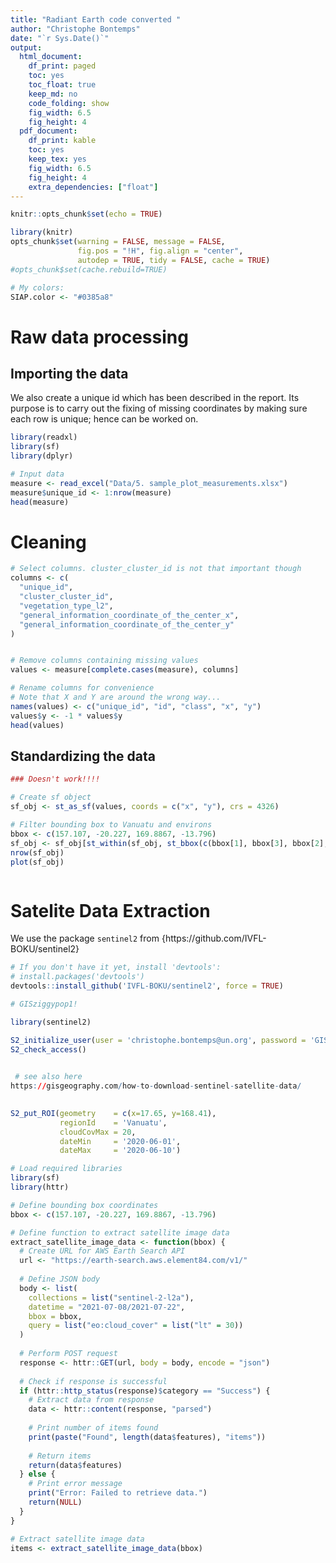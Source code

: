 ```yaml
---
title: "Radiant Earth code converted "
author: "Christophe Bontemps"
date: "`r Sys.Date()`"
output:
  html_document:
    df_print: paged
    toc: yes
    toc_float: true
    keep_md: no
    code_folding: show
    fig_width: 6.5
    fig_height: 4
  pdf_document:
    df_print: kable
    toc: yes
    keep_tex: yes
    fig_width: 6.5
    fig_height: 4
    extra_dependencies: ["float"]
---
```



```r
knitr::opts_chunk$set(echo = TRUE)
```


```r
library(knitr)
opts_chunk$set(warning = FALSE, message = FALSE, 
               fig.pos = "!H", fig.align = "center",
               autodep = TRUE, tidy = FALSE, cache = TRUE)
#opts_chunk$set(cache.rebuild=TRUE) 

# My colors:
SIAP.color <- "#0385a8"
```

# Raw data processing

## Importing the data
We also create a unique id which has been described in the report. Its purpose is to carry out the fixing of missing coordinates by making sure each row is unique; hence can be worked on.

```r
library(readxl)
library(sf)
library(dplyr)
```


```r
# Input data
measure <- read_excel("Data/5. sample_plot_measurements.xlsx")
measure$unique_id <- 1:nrow(measure)
head(measure)

```

# Cleaning 

```r
# Select columns. cluster_cluster_id is not that important though
columns <- c(
  "unique_id",
  "cluster_cluster_id",
  "vegetation_type_l2",
  "general_information_coordinate_of_the_center_x",
  "general_information_coordinate_of_the_center_y"
)


# Remove columns containing missing values
values <- measure[complete.cases(measure), columns]

# Rename columns for convenience
# Note that X and Y are around the wrong way...
names(values) <- c("unique_id", "id", "class", "x", "y")
values$y <- -1 * values$y
head(values)

```

## Standardizing the data 

```r

### Doesn't work!!!!

# Create sf object
sf_obj <- st_as_sf(values, coords = c("x", "y"), crs = 4326)

# Filter bounding box to Vanuatu and environs
bbox <- c(157.107, -20.227, 169.8867, -13.796)
sf_obj <- sf_obj[st_within(sf_obj, st_bbox(c(bbox[1], bbox[3], bbox[2], bbox[4]))), ]
nrow(sf_obj)
plot(sf_obj)

```


```r

```

# Satelite Data Extraction

We use the package `sentinel2` from {https://github.com/IVFL-BOKU/sentinel2}


```r
# If you don't have it yet, install 'devtools':
# install.packages('devtools')
devtools::install_github('IVFL-BOKU/sentinel2', force = TRUE)

```
```r
# GISziggypop1!

library(sentinel2)

S2_initialize_user(user = 'christophe.bontemps@un.org', password = 'GISziggypop1!')
S2_check_access()
  

```
```r
 # see also here
https://gisgeography.com/how-to-download-sentinel-satellite-data/
  
```


```r
S2_put_ROI(geometry    = c(x=17.65, y=168.41),
           regionId    = 'Vanuatu', 
           cloudCovMax = 20, 
           dateMin     = '2020-06-01', 
           dateMax     = '2020-06-10')
```



```r
# Load required libraries
library(sf)
library(httr)

# Define bounding box coordinates
bbox <- c(157.107, -20.227, 169.8867, -13.796)

# Define function to extract satellite image data
extract_satellite_image_data <- function(bbox) {
  # Create URL for AWS Earth Search API
  url <- "https://earth-search.aws.element84.com/v1/"
  
  # Define JSON body
  body <- list(
    collections = list("sentinel-2-l2a"),
    datetime = "2021-07-08/2021-07-22",
    bbox = bbox,
    query = list("eo:cloud_cover" = list("lt" = 30))
  )
  
  # Perform POST request
  response <- httr::GET(url, body = body, encode = "json")
  
  # Check if response is successful
  if (httr::http_status(response)$category == "Success") {
    # Extract data from response
    data <- httr::content(response, "parsed")
    
    # Print number of items found
    print(paste("Found", length(data$features), "items"))
    
    # Return items
    return(data$features)
  } else {
    # Print error message
    print("Error: Failed to retrieve data.")
    return(NULL)
  }
}

# Extract satellite image data
items <- extract_satellite_image_data(bbox)

```


